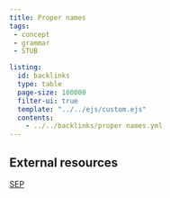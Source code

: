```yaml
---
title: Proper names
tags:
 - concept
 - grammar
 - STUB

listing:
  id: backlinks
  type: table
  page-size: 100000
  filter-ui: true
  template: "../../ejs/custom.ejs"
  contents:
    - ../../backlinks/proper names.yml
---
```


## External resources
[SEP](https://plato.stanford.edu/entries/names/)